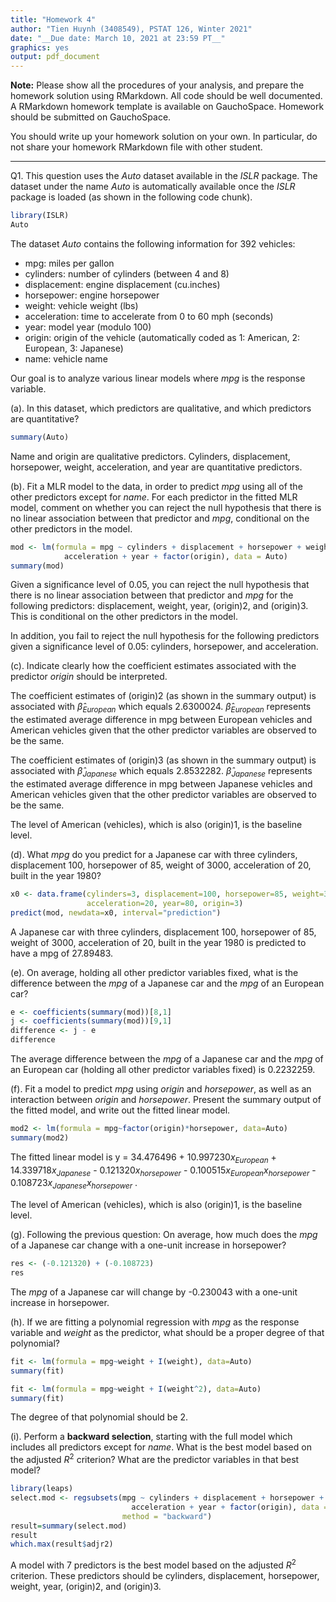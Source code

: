 ```yaml
---
title: "Homework 4"
author: "Tien Huynh (3408549), PSTAT 126, Winter 2021"
date: "__Due date: March 10, 2021 at 23:59 PT__"
graphics: yes
output: pdf_document
---
```


__Note:__ Please show all the procedures of your analysis, and prepare the homework solution using RMarkdown. All code should be well documented. A RMarkdown homework template is available on GauchoSpace. Homework should be submitted on GauchoSpace.

You should write up your homework solution on your own. In particular, do not share your homework RMarkdown file with other student.
 
---------------------------------

Q1. This question uses the _Auto_ dataset available in the _ISLR_ package. The dataset under the name _Auto_ is automatically available once the _ISLR_ package is loaded (as shown in the following code chunk).

```r
library(ISLR)
Auto
```

The dataset _Auto_ contains the following information for 392 vehicles:

- mpg: miles per gallon
- cylinders: number of cylinders (between 4 and 8)
- displacement: engine displacement (cu.inches)
- horsepower: engine horsepower
- weight: vehicle weight (lbs)
- acceleration: time to accelerate from 0 to 60 mph (seconds)
- year: model year (modulo 100)
- origin: origin of the vehicle (automatically coded as 1: American, 2: European, 3: Japanese)
- name: vehicle name

Our goal is to analyze various linear models where _mpg_ is the response variable.

  (a). In this dataset, which predictors are qualitative, and which predictors are quantitative?
  
```r
summary(Auto)
```
 
Name and origin are qualitative predictors. Cylinders, displacement, horsepower, weight, acceleration, and year are quantitative predictors.
  
  (b).  Fit a MLR model to the data, in order to predict _mpg_ using all of the other predictors except for _name_. For each predictor in the fitted MLR model, comment on whether you can reject the null hypothesis that there is no linear association between that predictor and _mpg_, conditional on the other predictors in the model.
  
```r
mod <- lm(formula = mpg ~ cylinders + displacement + horsepower + weight + 
            acceleration + year + factor(origin), data = Auto)
summary(mod)
```

Given a significance level of 0.05, you can reject the null hypothesis that there is no linear association between that predictor and _mpg_ for the following predictors: displacement, weight, year, (origin)2, and (origin)3. This is conditional on the other predictors in the model.

In addition, you fail to reject the null hypothesis for the following predictors given a significance level of 0.05: cylinders, horsepower, and acceleration.
  
  (c). Indicate clearly how the coefficient estimates associated with the predictor _origin_ should be interpreted. 
  
The coefficient estimates of (origin)2 (as shown in the summary output) is associated with $\hat\beta_{European}$ which equals 2.6300024. $\hat\beta_{European}$ represents the estimated average difference in mpg between European vehicles and American vehicles given that the other predictor variables are observed to be the same. 

The coefficient estimates of (origin)3 (as shown in the summary output) is associated with $\hat\beta_{Japanese}$ which equals 2.8532282. $\hat\beta_{Japanese}$ represents the estimated average difference in mpg between Japanese vehicles and American vehicles given that the other predictor variables are observed to be the same.

The level of American (vehicles), which is also (origin)1, is the baseline level.
  
  (d). What _mpg_ do you predict for a Japanese car with three cylinders, displacement 100, horsepower of 85, weight of 3000, acceleration of 20, built in the year 1980?
```r
x0 <- data.frame(cylinders=3, displacement=100, horsepower=85, weight=3000,
                 acceleration=20, year=80, origin=3)
predict(mod, newdata=x0, interval="prediction")
```

A Japanese car with three cylinders, displacement 100, horsepower of 85, weight of 3000, acceleration of 20, built in the year 1980 is predicted to have a mpg of 27.89483.
  
  (e). On average, holding all other predictor variables fixed, what is the difference between the _mpg_ of a Japanese car and the _mpg_ of an European car? 

```r
e <- coefficients(summary(mod))[8,1]
j <- coefficients(summary(mod))[9,1]
difference <- j - e
difference
```

The average difference between the _mpg_ of a Japanese car and the _mpg_ of an European car (holding all other predictor variables fixed) is 0.2232259.

  (f). Fit a model to predict _mpg_ using _origin_ and _horsepower_, as well as an interaction between _origin_ and _horsepower_. Present the summary output of the fitted model, and write out the fitted linear model. 

```r
mod2 <- lm(formula = mpg~factor(origin)*horsepower, data=Auto)
summary(mod2)
```

The fitted linear model is y = 34.476496 + 10.997230$x_{European}$ + 14.339718$x_{Japanese}$ - 0.121320$x_{horsepower}$ - 0.100515$x_{European}x_{horsepower}$ - 0.108723$x_{Japanese}x_{horsepower}$ .

The level of American (vehicles), which is also (origin)1, is the baseline level.
  
  (g). Following the previous question: On average, how much does the _mpg_ of a Japanese car change with a one-unit increase in horsepower?
  
```r
res <- (-0.121320) + (-0.108723)
res
```

The _mpg_ of a Japanese car will change by -0.230043 with a one-unit increase in horsepower.
  
  (h). If we are fitting a polynomial regression with _mpg_ as the response variable and _weight_ as the predictor, what should be a proper degree of that polynomial?
  
```r
fit <- lm(formula = mpg~weight + I(weight), data=Auto)
summary(fit)
```
  
```r
fit <- lm(formula = mpg~weight + I(weight^2), data=Auto)
summary(fit)
```

The degree of that polynomial should be 2. 
  
  (i). Perform a __backward selection__, starting with the full model which includes all predictors except for _name_. What is the best model based on the adjusted $R^2$ criterion? What are the predictor variables in that best model?

```r
library(leaps)
select.mod <- regsubsets(mpg ~ cylinders + displacement + horsepower + weight +
                           acceleration + year + factor(origin), data = Auto,
                         method = "backward")
result=summary(select.mod)
result
which.max(result$adjr2)
```

A model with 7 predictors is the best model based on the adjusted $R^2$ criterion. These predictors should be cylinders, displacement, horsepower, weight, year, (origin)2, and (origin)3.